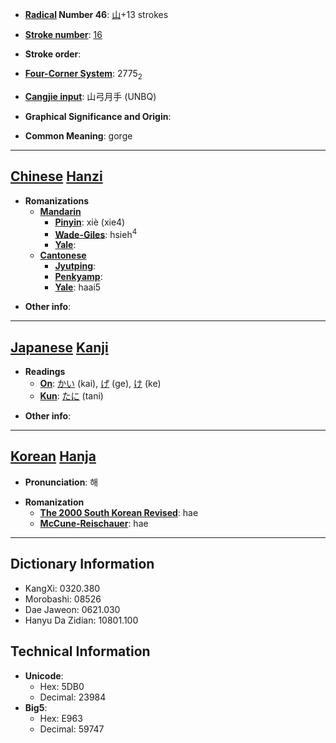 * '''[[Wiktionary:Chinese radical index| Radical]] Number 46''': [[Wiktionary:Chinese radical index 山|山]]+13 strokes

* '''[[Wiktionary:Chinese total strokes index|Stroke number]]''': [[Wiktionary:Chinese total strokes index 16|16]]

* '''Stroke order''': 

* '''[[Wiktionary:Chinese four corner index|Four-Corner System]]''': 2775<sub>2</sub>

* '''[[Wiktionary:Chinese Cangjie index|Cangjie input]]''': 山弓月手 (UNBQ)

* '''Graphical Significance and Origin''': 

* '''Common Meaning''': gorge

----

== [[Chinese]] [[Hanzi]] ==

* '''Romanizations'''
** '''[[Mandarin]]'''
*** '''[[Pinyin]]''': xiè (xie4)
*** '''[[Wade-Giles]]''': hsieh<sup>4</sup>
*** '''[[Yale]]''': 
** '''[[Cantonese]]'''
*** '''[[Jyutping]]''':
*** '''[[Penkyamp]]''': 
*** '''[[Yale]]''': haai5

* '''Other info''': 

----

== [[Japanese]] [[Kanji]] ==

* '''Readings'''
** '''[[On]]''': [[かい]] (kai), [[げ]] (ge), [[け]] (ke)
** '''[[Kun]]''': [[たに]] (tani)

* '''Other info''':  

----

== [[Korean]] [[Hanja]] ==

* '''Pronunciation''': 해

* '''Romanization'''
** '''[[The 2000 South Korean Revised Romanization|The 2000 South Korean Revised]]''': hae
** '''[[McCune-Reischauer]]''': hae

----

== Dictionary Information ==

* KangXi: 0320.380
* Morobashi: 08526
* Dae Jaweon: 0621.030
* Hanyu Da Zidian: 10801.100

== Technical Information ==

* '''Unicode''':
** Hex: 5DB0
** Decimal: 23984
* '''Big5''':
** Hex: E963
** Decimal: 59747